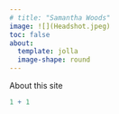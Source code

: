 ```yaml
---
# title: "Samantha Woods"
image: ![](Headshot.jpeg)
toc: false
about: 
  template: jolla
  image-shape: round
---
```


About this site

```r
1 + 1
```
